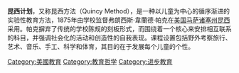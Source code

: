 {{multiple issues|
{{orphan|time=2015-05-07T05:50:27+00:00}}
{{unreferenced|time=2015-05-07T05:50:27+00:00}}
{{请求翻译|time=2015-05-07T05:50:27+00:00}}
}}
'''昆西计划'''，又称昆西方法（Quincy Method），是一种以儿童为中心的循序渐进的实验性教育方法，1875年由学校监督弗朗西斯·韋蘭德·帕克在[[美国|美国]][[马萨诸塞州|马萨诸塞州]][[昆西_(马萨诸塞州)|昆西]]采用。帕克摒弃了传统的学校陈规的刻板形式，而围绕着一个核心来安排相互联系的科目，并强调社会化的活动和创造性的自我表现。课程设置包括野外考察旅行、艺术、音乐、手工、科学和体育，其目的在于发展每个儿童的个性。

[[Category:美國教育|Category:美國教育]]
[[Category:教育哲学|Category:教育哲学]]
[[Category:进步教育|Category:进步教育]]